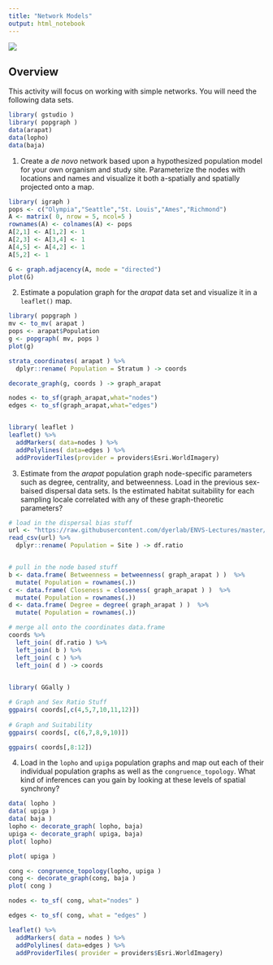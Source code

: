 ```yaml
---
title: "Network Models"
output: html_notebook
---
```

![](https://live.staticflickr.com/65535/51022993832_c07ddb5e7a_o_d.jpg)

## Overview

This activity will focus on working with simple networks.  You will need the following data sets.

```r
library( gstudio ) 
library( popgraph )
data(arapat)
data(lopho)
data(baja)
```



1. Create a *de novo* network based upon a hypothesized population model for your own organism and study site.  Parameterize the nodes with locations and names and visualize it both a-spatially and spatially projected onto a map.

```r
library( igraph )
pops <- c("Olympia","Seattle","St. Louis","Ames","Richmond")
A <- matrix( 0, nrow = 5, ncol=5 )
rownames(A) <- colnames(A) <- pops 
A[2,1] <- A[1,2] <- 1
A[2,3] <- A[3,4] <- 1
A[4,5] <- A[4,2] <- 1
A[5,2] <- 1

G <- graph.adjacency(A, mode = "directed")
plot(G)
```

2. Estimate a population graph for the *arapat* data set and visualize it in a `leaflet()` map. 

```r
library( popgraph )
mv <- to_mv( arapat )
pops <- arapat$Population
g <- popgraph( mv, pops )
plot(g)

strata_coordinates( arapat ) %>%
  dplyr::rename( Population = Stratum ) -> coords 

decorate_graph(g, coords ) -> graph_arapat

nodes <- to_sf(graph_arapat,what="nodes")
edges <- to_sf(graph_arapat,what="edges")


library( leaflet )
leaflet() %>%
  addMarkers( data=nodes ) %>%
  addPolylines( data=edges ) %>%
  addProviderTiles(provider = providers$Esri.WorldImagery)

```


3. Estimate from the *arapat* population graph node-specific parameters such as degree, centrality, and betweenness.  Load in the previous sex-baised dispersal data sets.  Is the estimated habitat suitability for each sampling locale correlated with any of these graph-theoretic parameters?

```r

# load in the dispersal bias stuff
url <- "https://raw.githubusercontent.com/dyerlab/ENVS-Lectures/master/data/Araptus_Disperal_Bias.csv"
read_csv(url) %>%
  dplyr::rename( Population = Site ) -> df.ratio


# pull in the node based stuff
b <- data.frame( Betweenness = betweenness( graph_arapat ) )  %>% 
  mutate( Population = rownames(.))
c <- data.frame( Closeness = closeness( graph_arapat ) )  %>% 
  mutate( Population = rownames(.))
d <- data.frame( Degree = degree( graph_arapat ) )  %>% 
  mutate( Population = rownames(.))

# merge all onto the coordinates data.frame
coords %>%
  left_join( df.ratio ) %>% 
  left_join( b ) %>%
  left_join( c ) %>%
  left_join( d ) -> coords
  

library( GGally )

# Graph and Sex Ratio Stuff
ggpairs( coords[,c(4,5,7,10,11,12)])
  
# Graph and Suitability
ggpairs( coords[, c(6,7,8,9,10)])

ggpairs( coords[,8:12])
```




4. Load in the `lopho` and `upiga` population graphs and map out each of their individual population graphs as well as the `congruence_topology`.  What kind of inferences can you gain by looking at these levels of spatial synchrony?



```r
data( lopho )
data( upiga )
data( baja )
lopho <- decorate_graph( lopho, baja)
upiga <- decorate_graph( upiga, baja)
plot( lopho)

```



```r
plot( upiga )
```


```r
cong <- congruence_topology(lopho, upiga )
cong <- decorate_graph(cong, baja )
plot( cong )
```


```r
nodes <- to_sf( cong, what="nodes" )

edges <- to_sf( cong, what = "edges" )
```

```r
leaflet() %>%
  addMarkers( data = nodes ) %>%
  addPolylines( data=edges ) %>%
  addProviderTiles( provider = providers$Esri.WorldImagery)
```


